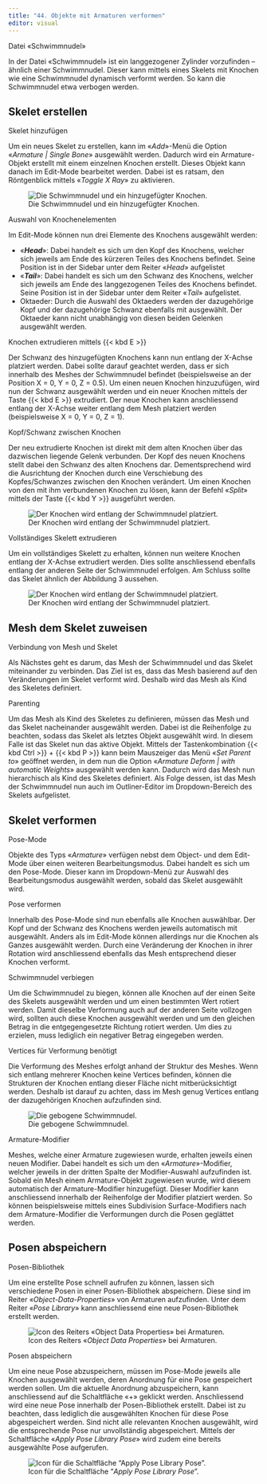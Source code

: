 ```yaml
---
title: "44. Objekte mit Armaturen verformen"
editor: visual
---
```


::: column-margin
Datei «Schwimmnudel»
:::

In der Datei «Schwimmnudel» ist ein langgezogener Zylinder vorzufinden – ähnlich einer Schwimmnudel. Dieser kann mittels eines Skelets mit Knochen wie eine Schwimmnudel dynamisch verformt werden. So kann die Schwimmnudel etwa verbogen werden.

## Skelet erstellen

::: column-margin
Skelet hinzufügen
:::

Um ein neues Skelet zu erstellen, kann im «*Add*»-Menü die Option «*Armature \| Single Bone*» ausgewählt werden. Dadurch wird ein Armature-Objekt erstellt mit einem einzelnen Knochen erstellt. Dieses Objekt kann danach im Edit-Mode bearbeitet werden. Dabei ist es ratsam, den Röntgenblick mittels «*Toggle X Ray*» zu aktivieren.

![Die Schwimmnudel und ein hinzugefügter Knochen.](Images/Chapter_44/44_1_Pool_Noodle.png){#fig-1_1 fig-align="left"}

::: column-margin
Auswahl von Knochenelementen
:::

Im Edit-Mode können nun drei Elemente des Knochens ausgewählt werden:

-   «***Head***»: Dabei handelt es sich um den Kopf des Knochens, welcher sich jeweils am Ende des kürzeren Teiles des Knochens befindet. Seine Position ist in der Sidebar unter dem Reiter «*Head*» aufgelistet
-   «***Tail***»: Dabei handelt es sich um den Schwanz des Knochens, welcher sich jeweils am Ende des langgezogenen Teiles des Knochens befindet. Seine Position ist in der Sidebar unter dem Reiter «*Tail*» aufgelistet.
-   Oktaeder: Durch die Auswahl des Oktaeders werden der dazugehörige Kopf und der dazugehörige Schwanz ebenfalls mit ausgewählt. Der Oktaeder kann nicht unabhängig von diesen beiden Gelenken ausgewählt werden.

::: column-margin
Knochen extrudieren mittels {{< kbd E >}}
:::

Der Schwanz des hinzugefügten Knochens kann nun entlang der X-Achse platziert werden. Dabei sollte darauf geachtet werden, dass er sich innerhalb des Meshes der Schwimmnudel befindet (beispielsweise an der Position X = 0, Y = 0, Z = 0.5). Um einen neuen Knochen hinzuzufügen, wird nun der Schwanz ausgewählt werden und ein neuer Knochen mittels der Taste {{< kbd E >}} extrudiert. Der neue Knochen kann anschliessend entlang der X-Achse weiter entlang dem Mesh platziert werden (beispielsweise X = 0, Y = 0, Z = 1).

::: column-margin
Kopf/Schwanz zwischen Knochen
:::

Der neu extrudierte Knochen ist direkt mit dem alten Knochen über das dazwischen liegende Gelenk verbunden. Der Kopf des neuen Knochens stellt dabei den Schwanz des alten Knochens dar. Dementsprechend wird die Ausrichtung der Knochen durch eine Verschiebung des Kopfes/Schwanzes zwischen den Knochen verändert. Um einen Knochen von den mit ihm verbundenen Knochen zu lösen, kann der Befehl «*Split*» mittels der Taste {{< kbd Y >}} ausgeführt werden.

![Der Knochen wird entlang der Schwimmnudel platziert.](Images/Chapter_44/44_2_Bone_Placement.png){#fig-1_2 fig-align="left"}

::: column-margin
Vollständiges Skelett extrudieren
:::

Um ein vollständiges Skelett zu erhalten, können nun weitere Knochen entlang der X-Achse extrudiert werden. Dies sollte anschliessend ebenfalls entlang der anderen Seite der Schwimmnudel erfolgen. Am Schluss sollte das Skelet ähnlich der Abbildung 3 aussehen.

![Der Knochen wird entlang der Schwimmnudel platziert.](Images/Chapter_44/44_3_Bone_Placements.png){#fig-1_3 fig-align="left"}

## Mesh dem Skelet zuweisen

::: column-margin
Verbindung von Mesh und Skelet
:::

Als Nächstes geht es darum, das Mesh der Schwimmnudel und das Skelet miteinander zu verbinden. Das Ziel ist es, dass das Mesh basierend auf den Veränderungen im Skelet verformt wird. Deshalb wird das Mesh als Kind des Skeletes definiert.

::: column-margin
Parenting
:::

Um das Mesh als Kind des Skeletes zu definieren, müssen das Mesh und das Skelet nacheinander ausgewählt werden. Dabei ist die Reihenfolge zu beachten, sodass das Skelet als letztes Objekt ausgewählt wird. In diesem Falle ist das Skelet nun das aktive Objekt. Mittels der Tastenkombination {{< kbd Ctrl >}} + {{< kbd P >}} kann beim Mauszeiger das Menü «*Set Parent to*» geöffnet werden, in dem nun die Option «*Armature Deform \| with automatic Weights*» ausgewählt werden kann. Dadurch wird das Mesh nun hierarchisch als Kind des Skeletes definiert. Als Folge dessen, ist das Mesh der Schwimmnudel nun auch im Outliner-Editor im Dropdown-Bereich des Skelets aufgelistet.

## Skelet verformen

::: column-margin
Pose-Mode
:::

Objekte des Typs «*Armature*» verfügen nebst dem Object- und dem Edit-Mode über einen weiteren Bearbeitungsmodus. Dabei handelt es sich um den Pose-Mode. Dieser kann im Dropdown-Menü zur Auswahl des Bearbeitungsmodus ausgewählt werden, sobald das Skelet ausgewählt wird.

::: column-margin
Pose verformen
:::

Innerhalb des Pose-Mode sind nun ebenfalls alle Knochen auswählbar. Der Kopf und der Schwanz des Knochens werden jeweils automatisch mit ausgewählt. Anders als im Edit-Mode können allerdings nur die Knochen als Ganzes ausgewählt werden. Durch eine Veränderung der Knochen in ihrer Rotation wird anschliessend ebenfalls das Mesh entsprechend dieser Knochen verformt.

::: column-margin
Schwimmnudel verbiegen
:::

Um die Schwimmnudel zu biegen, können alle Knochen auf der einen Seite des Skelets ausgewählt werden und um einen bestimmten Wert rotiert werden. Damit dieselbe Verformung auch auf der anderen Seite vollzogen wird, sollten auch diese Knochen ausgewählt werden und um den gleichen Betrag in die entgegengesetzte Richtung rotiert werden. Um dies zu erzielen, muss lediglich ein negativer Betrag eingegeben werden.

::: column-margin
Vertices für Verformung benötigt
:::

Die Verformung des Meshes erfolgt anhand der Struktur des Meshes. Wenn sich entlang mehrerer Knochen keine Vertices befinden, können die Strukturen der Knochen entlang dieser Fläche nicht mitberücksichtigt werden. Deshalb ist darauf zu achten, dass im Mesh genug Vertices entlang der dazugehörigen Knochen aufzufinden sind.

![Die gebogene Schwimmnudel.](Images/Chapter_44/44_4_Arched_Pool_Noodle.png){#fig-1_4 fig-align="left"}

::: column-margin
Armature-Modifier
:::

Meshes, welche einer Armature zugewiesen wurde, erhalten jeweils einen neuen Modifier. Dabei handelt es sich um den «*Armature*»-Modifier, welcher jeweils in der dritten Spalte der Modifier-Auswahl aufzufinden ist. Sobald ein Mesh einem Armature-Objekt zugewiesen wurde, wird diesem automatisch der Armature-Modifier hinzugefügt. Dieser Modifier kann anschliessend innerhalb der Reihenfolge der Modifier platziert werden. So können beispielsweise mittels eines Subdivision Surface-Modifiers nach dem Armature-Modifier die Verformungen durch die Posen geglättet werden.

## Posen abspeichern

::: column-margin
Posen-Bibliothek
:::

Um eine erstellte Pose schnell aufrufen zu können, lassen sich verschiedene Posen in einer Posen-Bibliothek abspeichern. Diese sind im Reiter «*Object-Data-Properties*» von Armaturen aufzufinden. Unter dem Reiter «*Pose Library*» kann anschliessend eine neue Posen-Bibliothek erstellt werden.

![Icon des Reiters «*Object Data Properties*» bei Armaturen.](Images/Chapter_44/44_5_Icon_Object_Data_Properties_Armature.png){#fig-1_5 fig-align="left"}

::: column-margin
Posen abspeichern
:::

Um eine neue Pose abzuspeichern, müssen im Pose-Mode jeweils alle Knochen ausgewählt werden, deren Anordnung für eine Pose gespeichert werden sollen. Um die aktuelle Anordnung abzuspeichern, kann anschliessend auf die Schaltfläche «+» geklickt werden. Anschliessend wird eine neue Pose innerhalb der Posen-Bibliothek erstellt. Dabei ist zu beachten, dass lediglich die ausgewählten Knochen für diese Pose abgespeichert werden. Sind nicht alle relevanten Knochen ausgewählt, wird die entsprechende Pose nur unvollständig abgespeichert. Mittels der Schaltfläche «*Apply Pose Library Pose*» wird zudem eine bereits ausgewählte Pose aufgerufen.

![Icon für die Schaltfläche "*Apply Pose Library Pose*".](Images/Chapter_44/44_6_Icon_Apply_Pose_Library_Pose.png){#fig-1_6 fig-align="left"}
